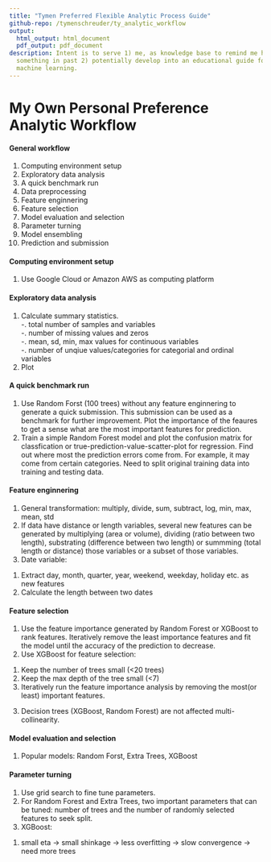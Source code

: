 ```yaml
---
title: "Tymen Preferred Flexible Analytic Process Guide"
github-repo: /tymenschreuder/ty_analytic_workflow
output:
  html_output: html_document
  pdf_output: pdf_document
description: Intent is to serve 1) me, as knowledge base to remind me how I implemented
  something in past 2) potentially develop into an educational guide for those learning
  machine learning.
---
```


# My Own Personal Preference Analytic Workflow

#### General workflow  
1. Computing environment setup
2. Exploratory data analysis 
2. A quick benchmark run
2. Data	preprocessing
3. Feature enginnering
4. Feature selection
5. Model evaluation and selection
6. Parameter turning
7. Model ensembling
8. Prediction and submission

#### Computing environment setup
1. Use Google Cloud or Amazon AWS as computing platform

#### Exploratory data analysis 
1. Calculate summary statistics.  
-. total number of samples and variables  
-. number of missing values and zeros  
-. mean, sd, min, max values for continuous variables  
-. number of unqiue values/categories for categorial and ordinal variables  
2. Plot 

#### A quick benchmark run
1. Use Random Forst (100 trees) without any feature enginnering to generate a quick submission. This submission can be used as a benchmark for further improvement. Plot the importance of the feaures to get a sense what are the most important features for prediction.
2. Train a simple Random Forest model and plot the confusion matrix for classfication or true-prediction-value-scatter-plot for regression. Find out where most the prediction errors come from. For example, it may come from certain categories. Need to split original training data into training and testing data. 

#### Feature enginnering
1. General transformation: multiply, divide, sum, subtract, log, min, max, mean, std 
2. If data have distance or length variables, several new features can be generated by multiplying (area or volume), dividing (ratio between two length), substrating (difference between two length) or summming (total length or distance) those variables or a subset of those variables. 
3. Date variable:
(1) Extract day, month, quarter, year, weekend, weekday, holiday etc. as new features
(2) Calculate the length between two dates

#### Feature selection
1. Use the feature importance generated by Random Forest or XGBoost to rank features. Iteratively remove the least importance features and fit the model until the accuracy of the prediction to decrease.
2. Use XGBoost for feature selection:
(1) Keep the number of trees small (<20 trees)
(2) Keep the max depth of the tree small (<7)
(3) Iteratively run the feature importance analysis by removing the most(or least) important features.
3. Decision trees (XGBoost, Random Forest) are not affected multi-collinearity.


#### Model evaluation and selection
1. Popular models: Random Forst, Extra Trees, XGBoost

#### Parameter turning
1. Use grid search to fine tune parameters.
2. For Random Forest and Extra Trees, two important parameters that can be tuned: number of trees and the number of randomly selected features to seek split.
3. XGBoost:
(1) small eta -> small shinkage -> less overfitting -> slow convergence -> need more trees
